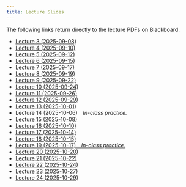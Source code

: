 ```yaml
---
title: Lecture Slides
---
```


The following links return directly to the lecture PDFs on Blackboard.

- [Lecture 3 (2025-09-08)](https://learn.bu.edu/ultra/courses/_261733_1/outline/file/_16513782_1)
- [Lecture 4 (2025-09-10)](https://learn.bu.edu/ultra/courses/_261733_1/outline/file/_16524508_1)
- [Lecture 5 (2025-09-12)](https://learn.bu.edu/ultra/courses/_261733_1/outline/file/_16572753_1)
- [Lecture 6 (2025-09-15)](https://learn.bu.edu/ultra/courses/_261733_1/outline/file/_16576997_1)
- [Lecture 7 (2025-09-17)](https://learn.bu.edu/ultra/courses/_261733_1/outline/file/_16594726_1)
- [Lecture 8 (2025-09-19)](https://learn.bu.edu/ultra/courses/_261733_1/outline/file/_16604161_1)
- [Lecture 9 (2025-09-22)](https://learn.bu.edu/ultra/courses/_261733_1/outline/file/_16611045_1)
- [Lecture 10 (2025-09-24)](https://learn.bu.edu/ultra/courses/_261733_1/outline/file/_16626045_1)
- [Lecture 11 (2025-09-26)](https://learn.bu.edu/ultra/courses/_261733_1/outline/file/_16632274_1)
- [Lecture 12 (2025-09-29)](https://learn.bu.edu/ultra/courses/_261733_1/outline/file/_16655157_1)
- [Lecture 13 (2025-10-01)](https://learn.bu.edu/ultra/courses/_261733_1/outline/file/_16655158_1)
- Lecture 14 (2025-10-06)&emsp;_In-class practice._
- [Lecture 15 (2025-10-08)](https://learn.bu.edu/ultra/courses/_261733_1/outline/file/_16676582_1)
- [Lecture 16 (2025-10-10)](https://learn.bu.edu/ultra/courses/_261733_1/outline/file/_16689009_1)
- [Lecture 17 (2025-10-14)](https://learn.bu.edu/ultra/courses/_261733_1/outline/file/_16695936_1)
- [Lecture 18 (2025-10-15)](https://learn.bu.edu/ultra/courses/_261733_1/outline/file/_16699234_1)
- [Lecture 19 (2025-10-17)&emsp;_In-class practice._](https://learn.bu.edu/ultra/courses/_261733_1/outline/file/_16712730_1)
- [Lecture 20 (2025-10-20)](https://learn.bu.edu/ultra/courses/_261733_1/outline/file/_16723413_1)
- [Lecture 21 (2025-10-22)](https://learn.bu.edu/ultra/courses/_261733_1/outline/file/_16739685_1)
- [Lecture 22 (2025-10-24)](https://learn.bu.edu/ultra/courses/_261733_1/outline/file/_16757635_1)
- [Lecture 23 (2025-10-27)](https://learn.bu.edu/ultra/courses/_261733_1/outline/file/_16760773_1)
- [Lecture 24 (2025-10-29)](https://learn.bu.edu/ultra/courses/_261733_1/outline/file/_16778124_1)
